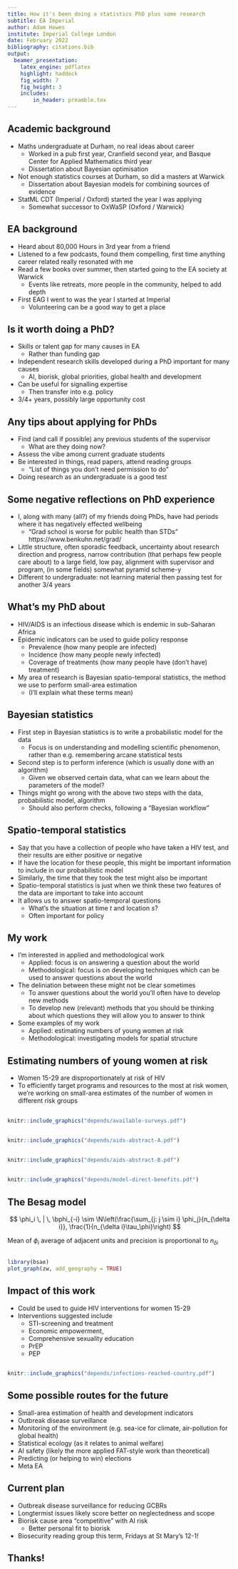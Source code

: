 ```yaml
---
title: How it's been doing a statistics PhD plus some research
subtitle: EA Imperial
author: Adam Howes
institute: Imperial College London
date: February 2022
bibliography: citations.bib
output:
  beamer_presentation:
    latex_engine: pdflatex
    highlight: haddock
    fig_width: 7 
    fig_height: 3
    includes:
        in_header: preamble.tex
---
```


## Academic background

* Maths undergraduate at Durham, no real ideas about career
  * Worked in a pub first year, Cranfield second year, and Basque Center for Applied Mathematics third year
  * Dissertation about Bayesian optimisation 
* Not enough statistics courses at Durham, so did a masters at Warwick
  * Dissertation about Bayesian models for combining sources of evidence
* StatML CDT (Imperial / Oxford) started the year I was applying
  * Somewhat successor to OxWaSP (Oxford / Warwick)

## EA background

* Heard about 80,000 Hours in 3rd year from a friend
* Listened to a few podcasts, found them compelling, first time anything career related really resonated with me
* Read a few books over summer, then started going to the EA society at Warwick
  * Events like retreats, more people in the community, helped to add depth
* First EAG I went to was the year I started at Imperial
  * Volunteering can be a good way to get a place

## Is it worth doing a PhD?

* Skills or talent gap for many causes in EA
  * Rather than funding gap
* Independent research skills developed during a PhD important for many causes
  * AI, biorisk, global priorities, global health and development
* Can be useful for signalling expertise
  * Then transfer into e.g. policy
* 3/4+ years, possibly large opportunity cost

## Any tips about applying for PhDs

* Find (and call if possible) any previous students of the supervisor
  * What are they doing now?
* Assess the vibe among current graduate students
* Be interested in things, read papers, attend reading groups
  * "List of things you don't need permission to do"
* Doing research as an undergraduate is a good test

## Some negative reflections on PhD experience

* I, along with many (all?) of my friends doing PhDs, have had periods where it has negatively effected wellbeing
  * "Grad school is worse for public health than STDs" https://www.benkuhn.net/grad/
* Little structure, often sporadic feedback, uncertainty about research direction and progress, narrow contribution (that perhaps few people care about) to a large field, low pay, alignment with supervisor and program, (in some fields) somewhat pyramid scheme-y
* Different to undergraduate: not learning material then passing test for another 3/4 years

## What's my PhD about

* HIV/AIDS is an infectious disease which is endemic in sub-Saharan Africa
* Epidemic indicators can be used to guide policy response
  * Prevalence (how many people are infected)
  * Incidence (how many people newly infected)
  * Coverage of treatments (how many people have (don't have) treatment)
* My area of research is Bayesian spatio-temporal statistics, the method we use to perform small-area estimation
  * (I'll explain what these terms mean)

## Bayesian statistics

* First step in Bayesian statistics is to write a probabilistic model for the data
  * Focus is on understanding and modelling scientific phenomenon, rather than e.g. remembering arcane statistical tests
* Second step is to perform inference (which is usually done with an algorithm)
  * Given we observed certain data, what can we learn about the parameters of the model?
* Things might go wrong with the above two steps with the data, probabilistic model, algorithm
  * Should also perform checks, following a "Bayesian workflow"

## Spatio-temporal statistics

* Say that you have a collection of people who have taken a HIV test, and their results are either positive or negative
* If have the location for these people, this might be important information to include in our probabilistic model
* Similarly, the time that they took the test might also be important
* Spatio-temporal statistics is just when we think these two features of the data are important to take into account
* It allows us to answer spatio-temporal questions
  * What's the situation at time $t$ and location $s$?
  * Often important for policy

## My work

* I'm interested in applied and methodological work
  * Applied: focus is on answering a question about the world
  * Methodological: focus is on developing techniques which can be used to answer questions about the world
* The deliniation between these might not be clear sometimes
  * To answer questions about the world you'll often have to develop new methods
  * To develop new (relevant) methods that you should be thinking about which questions they will allow you to answer to think
* Some examples of my work
  * Applied: estimating numbers of young women at risk
  * Methodological: investigating models for spatial structure

## Estimating numbers of young women at risk

* Women 15-29 are disproportionately at risk of HIV
* To efficiently target programs and resources to the most at risk women, we're working on small-area estimates of the number of women in different risk groups

##

\begin{table}
\centering
\begin{tabularx}{\textwidth}{lXlX}
\toprule
Category & Description & Risk ratio \\ 
 \midrule
None & Not sexually active & 0 \\
Low & One cohabiting sexual partner & 1 \\
High & Non-regular sexual partner(s) & 1.72  \\
Very high & Young women from key populations & 13 \\
\bottomrule
\end{tabularx}
\caption{HIV risk categories and risk ratios.}
\label{tab:risk-categories}
\end{table}

##

```r
knitr::include_graphics("depends/available-surveys.pdf")
```

##

```r
knitr::include_graphics("depends/aids-abstract-A.pdf")
```

##

```r
knitr::include_graphics("depends/aids-abstract-B.pdf")
```

##

```r
knitr::include_graphics("depends/model-direct-benefits.pdf")
```

## The Besag model

$$
\phi_i \, | \, \bphi_{-i} \sim \N\left(\frac{\sum_{j: j \sim i} \phi_j}{n_{\delta i}}, \frac{1}{n_{\delta i}\tau_\phi}\right)
$$

Mean of $\phi_i$ average of adjacent units and precision is proportional to $n_{\delta i}$

##

```r
library(bsae)
plot_graph(zw, add_geography = TRUE)
```

## Impact of this work

* Could be used to guide HIV interventions for women 15-29
* Interventions suggested include 
  * STI-screening and treatment
  * Economic empowerment,
  * Comprehensive sexuality education
  * PrEP
  * PEP

## 

```r
knitr::include_graphics("depends/infections-reached-country.pdf")
```

## Some possible routes for the future

* Small-area estimation of health and development indicators
* Outbreak disease surveillance
* Monitoring of the environment (e.g. sea-ice for climate, air-pollution for global health)
* Statistical ecology (as it relates to animal welfare)
* AI safety (likely the more applied FAT-style work than theoretical)
* Predicting (or helping to win) elections
* Meta EA

## Current plan

* Outbreak disease surveillance for reducing GCBRs
* Longtermist issues likely score better on neglectedness and scope
* Biorisk cause area "competitive" with AI risk
  * Better personal fit to biorisk
* Biosecurity reading group this term, Fridays at St Mary's 12-1!

## Thanks!
